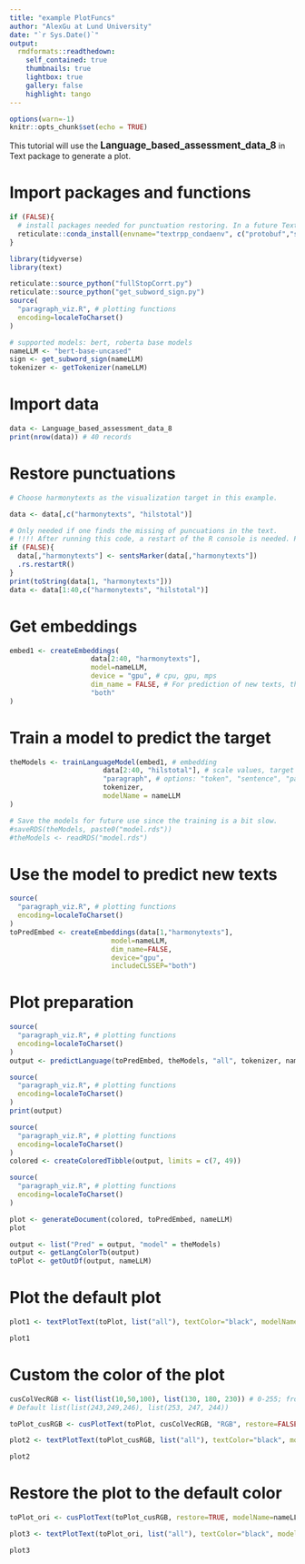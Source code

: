 ```yaml
---
title: "example PlotFuncs"
author: "AlexGu at Lund University"
date: "`r Sys.Date()`"
output:
  rmdformats::readthedown:
    self_contained: true
    thumbnails: true
    lightbox: true
    gallery: false
    highlight: tango
---
```


```r
options(warn=-1)
knitr::opts_chunk$set(echo = TRUE)

```

This tutorial will use the <b><big>Language_based_assessment_data_8</big></b> in Text package to generate a plot.

# Import packages and functions

```r

if (FALSE){
  # install packages needed for punctuation restoring. In a future Text version, this is not necessary.
  reticulate::conda_install(envname="textrpp_condaenv", c("protobuf","sentencepiece"), forge=FALSE, pip=TRUE)
}

library(tidyverse)
library(text)

reticulate::source_python("fullStopCorrt.py")
reticulate::source_python("get_subword_sign.py")
source(
  "paragraph_viz.R", # plotting functions
  encoding=localeToCharset()
)

# supported models: bert, roberta base models
nameLLM <- "bert-base-uncased"
sign <- get_subword_sign(nameLLM)
tokenizer <- getTokenizer(nameLLM)
```

# Import data

```r
data <- Language_based_assessment_data_8
print(nrow(data)) # 40 records
```
# Restore punctuations 

```r
# Choose harmonytexts as the visualization target in this example.

data <- data[,c("harmonytexts", "hilstotal")]

# Only needed if one finds the missing of puncuations in the text.
# !!!! After running this code, a restart of the R console is needed. Plan to fix in the future.
if (FALSE){
  data[,"harmonytexts"] <- sentsMarker(data[,"harmonytexts"])
  .rs.restartR()
}
print(toString(data[1, "harmonytexts"]))
data <- data[1:40,c("harmonytexts", "hilstotal")]
```

# Get embeddings

```r
embed1 <- createEmbeddings(
                    data[2:40, "harmonytexts"],
                    model=nameLLM,
                    device = "gpu", # cpu, gpu, mps
                    dim_name = FALSE, # For prediction of new texts, this param must be FALSE,
                    "both"
)
```

# Train a model to predict the target

```r

theModels <- trainLanguageModel(embed1, # embedding
                       data[2:40, "hilstotal"], # scale values, target
                       "paragraph", # options: "token", "sentence", "passage", "all", # "all" include all the previous models
                       tokenizer,
                       modelName = nameLLM
)
```

```r
# Save the models for future use since the training is a bit slow.
#saveRDS(theModels, paste0("model.rds"))
#theModels <- readRDS("model.rds")
```

# Use the model to predict new texts
```r
source(
  "paragraph_viz.R", # plotting functions
  encoding=localeToCharset()
)
toPredEmbed <- createEmbeddings(data[1,"harmonytexts"],
                         model=nameLLM,
                         dim_name=FALSE, 
                         device="gpu",
                         includeCLSSEP="both")
```


# Plot preparation

```r
source(
  "paragraph_viz.R", # plotting functions
  encoding=localeToCharset()
)
output <- predictLanguage(toPredEmbed, theModels, "all", tokenizer, nameLLM)
```

```r
source(
  "paragraph_viz.R", # plotting functions
  encoding=localeToCharset()
)
print(output)
```

```r
source(
  "paragraph_viz.R", # plotting functions
  encoding=localeToCharset()
)
colored <- createColoredTibble(output, limits = c(7, 49))
```

```r
source(
  "paragraph_viz.R", # plotting functions
  encoding=localeToCharset()
)

plot <- generateDocument(colored, toPredEmbed, nameLLM)
plot
```

```r
output <- list("Pred" = output, "model" = theModels)
output <- getLangColorTb(output)
toPlot <- getOutDf(output, nameLLM)

```
# Plot the default plot

```r

plot1 <- textPlotText(toPlot, list("all"), textColor="black", modelName=nameLLM)

plot1

```

# Custom the color of the plot

```r
cusColVecRGB <- list(list(10,50,100), list(130, 180, 230)) # 0-255; from lower to higher
# Default list(list(243,249,246), list(253, 247, 244)) 

toPlot_cusRGB <- cusPlotText(toPlot, cusColVecRGB, "RGB", restore=FALSE, nameLLM)

plot2 <- textPlotText(toPlot_cusRGB, list("all"), textColor="black", modelName=nameLLM)

plot2
```

# Restore the plot to the default color

```r
toPlot_ori <- cusPlotText(toPlot_cusRGB, restore=TRUE, modelName=nameLLM)

plot3 <- textPlotText(toPlot_ori, list("all"), textColor="black", modelName=nameLLM)

plot3

```



